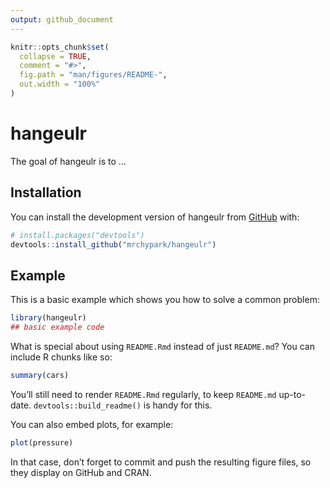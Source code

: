 ```yaml
---
output: github_document
---
```


<!-- README.md is generated from README.Rmd. Please edit that file -->

```r
knitr::opts_chunk$set(
  collapse = TRUE,
  comment = "#>",
  fig.path = "man/figures/README-",
  out.width = "100%"
)
```

# hangeulr

<!-- badges: start -->
<!-- badges: end -->

The goal of hangeulr is to ...

## Installation

You can install the development version of hangeulr from [GitHub](https://github.com/) with:

``` r
# install.packages("devtools")
devtools::install_github("mrchypark/hangeulr")
```

## Example

This is a basic example which shows you how to solve a common problem:

```r
library(hangeulr)
## basic example code
```

What is special about using `README.Rmd` instead of just `README.md`? You can include R chunks like so:

```r
summary(cars)
```

You'll still need to render `README.Rmd` regularly, to keep `README.md` up-to-date. `devtools::build_readme()` is handy for this.

You can also embed plots, for example:

```r
plot(pressure)
```

In that case, don't forget to commit and push the resulting figure files, so they display on GitHub and CRAN.
